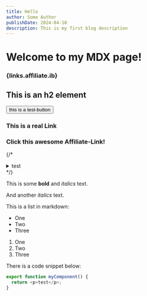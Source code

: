 ```yaml
---
title: Hello
author: Some Author
publishDate: 2024-04-10
description: This is my first blog description
---
```



# Welcome to my MDX page!

### {links.affiliate.ib}

## This is an h2 element

<button>this is a test-button</button>

### This is a real Link

### Click this awesome <AffiliateLink href={links.affiliate.ib} tooltip="This is customized tooltip text!" >Affiliate-Link!</AffiliateLink>

{/* <details> */}
{/* <summary>test</summary>bla */}
{/* </details> */}

This is some **bold** and _italics_ text.

And another _italics_ text.

This is a list in markdown:

- One
- Two
- Three

1. One
1. Two
1. Three

There is a code snippet below:

```ts
export function myComponent() {
  return <p>test</p>;
}
```
